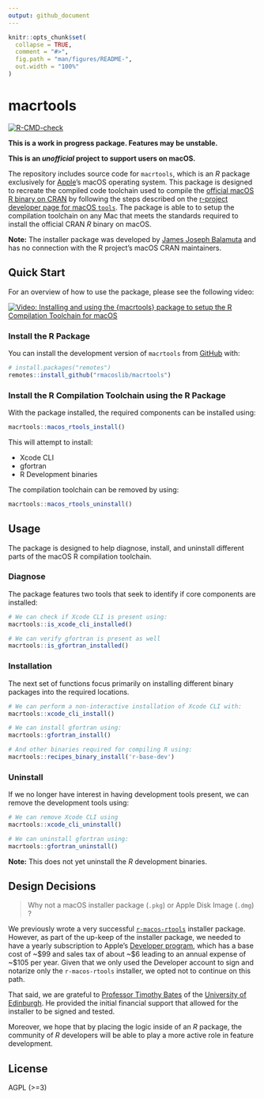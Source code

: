 ```yaml
---
output: github_document
---
```


<!-- README.md is generated from README.Rmd. Please edit that file -->

```r
knitr::opts_chunk$set(
  collapse = TRUE,
  comment = "#>",
  fig.path = "man/figures/README-",
  out.width = "100%"
)
```

# macrtools

<!-- badges: start -->
[![R-CMD-check](https://github.com/rmacoslib/macrtools/actions/workflows/R-CMD-check.yaml/badge.svg)](https://github.com/rmacoslib/macrtools/actions/workflows/R-CMD-check.yaml)
<!-- badges: end -->

**This is a work in progress package. Features may be unstable.**

**This is an _unofficial_ project to support users on macOS.**

The repository includes source code for `macrtools`, which is an _R_ package
exclusively for [Apple](https://www.apple.com/)'s macOS operating system. 
This package is designed to recreate the compiled code toolchain used to 
compile the [official macOS R binary on CRAN](https://cran.r-project.org/bin/macosx/) 
by following the steps described on the 
[r-project developer page for macOS `tools`](https://mac.r-project.org/tools/).
The package is able to to setup the compilation toolchain on any Mac that 
meets the standards required to install the official CRAN _R_ binary on macOS.

**Note:** The installer package was developed by [James Joseph Balamuta](https://thecoatlessprofessor.com/) 
and has no connection with the R project’s macOS CRAN maintainers.

## Quick Start

For an overview of how to use the package, please see the following video: 

[![Video: Installing and using the `{macrtools}` package to setup the R Compilation Toolchain for macOS](http://img.youtube.com/vi/_fckF0fefXQ/0.jpg)](https://www.youtube.com/watch?v=_fckF0fefXQ)


### Install the R Package

You can install the development version of `macrtools` from [GitHub](https://github.com/) with:

``` r
# install.packages("remotes")
remotes::install_github("rmacoslib/macrtools")
```

### Install the R Compilation Toolchain using the R Package

With the package installed, the required components can be installed using:

```r
macrtools::macos_rtools_install()
```

This will attempt to install:

- Xcode CLI
- gfortran
- R Development binaries 

The compilation toolchain can be removed by using: 

```r
macrtools::macos_rtools_uninstall()
```

## Usage

The package is designed to help diagnose, install, and uninstall different 
parts of the macOS R compilation toolchain. 

### Diagnose

The package features two tools that seek to identify if core components are installed: 

```r
# We can check if Xcode CLI is present using:
macrtools::is_xcode_cli_installed()

# We can verify gfortran is present as well
macrtools::is_gfortran_installed()
```

### Installation

The next set of functions focus primarily on installing 
different binary packages into the required locations. 

```r
# We can perform a non-interactive installation of Xcode CLI with:
macrtools::xcode_cli_install() 

# We can install gfortran using:
macrtools::gfortran_install()

# And other binaries required for compiling R using:
macrtools::recipes_binary_install('r-base-dev')
```

### Uninstall

If we no longer have interest in having development tools present, we can
remove the development tools using: 

```r
# We can remove Xcode CLI using
macrtools::xcode_cli_uninstall()

# We can uninstall gfortran using:
macrtools::gfortran_uninstall()
```

**Note:** This does not yet uninstall the _R_ development binaries.

## Design Decisions

> Why not a macOS installer package (`.pkg`) or Apple Disk Image (`.dmg`) ?

We previously wrote a very successful
[`r-macos-rtools`](https://github.com/rmacoslib/r-macos-rtools) installer package.
However, as part of the up-keep of the installer package, we needed to have
a yearly subscription to Apple's [Developer program](https://developer.apple.com/),
which has a base cost of ~\$99 and sales tax of about ~\$6 leading to an 
annual expense of ~\$105 per year. Given that we only used the Developer 
account to sign and notarize only the `r-macos-rtools` installer, we opted not
to continue on this path.

That said, we are grateful to 
[Professor Timothy Bates](http://www.ed.ac.uk/profile/timothy-bates) 
of the [University of Edinburgh](http://www.ed.ac.uk/). He provided the
initial financial support that allowed for the installer to be
signed and tested.

Moreover, we hope that by placing the logic inside of an _R_ package, the
community of _R_ developers will be able to play a more active role in 
feature development.

## License

AGPL (>=3)
